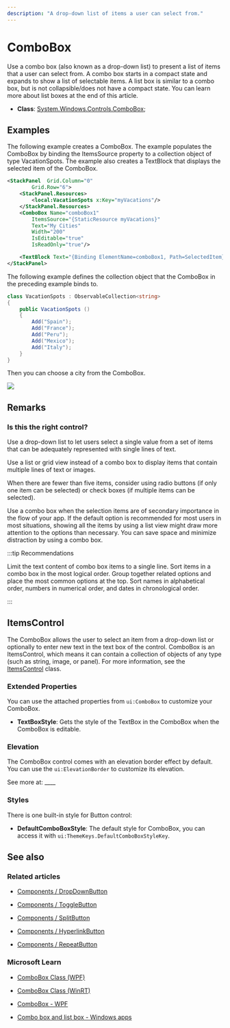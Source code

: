---
description: "A drop-down list of items a user can select from."
---

# ComboBox

Use a combo box (also known as a drop-down list) to present a list of items that a user can select from. A combo box starts in a compact state and expands to show a list of selectable items. A list box is similar to a combo box, but is not collapsible/does not have a compact state. You can learn more about list boxes at the end of this article.

- **Class**: [System.Windows.Controls](https://learn.microsoft.com/en-us/dotnet/api/system.windows.controls)[.ComboBox](https://learn.microsoft.com/en-us/dotnet/api/system.windows.controls.combobox); 

## Examples

The following example creates a ComboBox. The example populates the ComboBox by binding the ItemsSource property to a collection object of type VacationSpots. The example also creates a TextBlock that displays the selected item of the ComboBox.

```xml
<StackPanel  Grid.Column="0"
        Grid.Row="6">
    <StackPanel.Resources>
        <local:VacationSpots x:Key="myVacations"/>
    </StackPanel.Resources>
    <ComboBox Name="comboBox1"
        ItemsSource="{StaticResource myVacations}"
        Text="My Cities"
        Width="200"
        IsEditable="true"
        IsReadOnly="true"/>

    <TextBlock Text="{Binding ElementName=comboBox1, Path=SelectedItem}" Margin="0,10,0,0" HorizontalAlignment="Center"/>
</StackPanel>
```

The following example defines the collection object that the ComboBox in the preceding example binds to.

```csharp
class VacationSpots : ObservableCollection<string>
{
    public VacationSpots ()
    {
        Add("Spain");
        Add("France");
        Add("Peru");
        Add("Mexico");
        Add("Italy");
    }
}
```

Then you can choose a city from the ComboBox.

![](combobox-vacation-spot.png)

## Remarks

### Is this the right control?

Use a drop-down list to let users select a single value from a set of items that can be adequately represented with single lines of text.

Use a list or grid view instead of a combo box to display items that contain multiple lines of text or images.

When there are fewer than five items, consider using radio buttons (if only one item can be selected) or check boxes (if multiple items can be selected).

Use a combo box when the selection items are of secondary importance in the flow of your app. If the default option is recommended for most users in most situations, showing all the items by using a list view might draw more attention to the options than necessary. You can save space and minimize distraction by using a combo box.

:::tip Recommendations

Limit the text content of combo box items to a single line.
Sort items in a combo box in the most logical order. Group together related options and place the most common options at the top. Sort names in alphabetical order, numbers in numerical order, and dates in chronological order.

:::

## ItemsControl

The ComboBox allows the user to select an item from a drop-down list or optionally to enter new text in the text box of the control. ComboBox is an ItemsControl, which means it can contain a collection of objects of any type (such as string, image, or panel). For more information, see the [ItemsControl](https://learn.microsoft.com/en-us/dotnet/api/system.windows.controls.itemscontrol) class.

### Extended Properties

You can use the attached properties from `ui:ComboBox` to customize your ComboBox.

- **TextBoxStyle**: Gets the style of the TextBox in the ComboBox when the ComboBox is editable.

### Elevation

The ComboBox control comes with an elevation border effect by default. You can use the `ui:ElevationBorder` to customize its elevation.

See more at: ____

### Styles

There is one built-in style for Button control:

- **DefaultComboBoxStyle**: The default style for ComboBox, you can access it with `ui:ThemeKeys.DefaultComboBoxStyleKey`.

## See also

### Related articles

- [Components / DropDownButton](./dropdown-button)

- [Components / ToggleButton](./toggle-button)

- [Components / SplitButton](./split-button)

- [Components / HyperlinkButton](./hyperlink-button)

- [Components / RepeatButton](./repeat-button)

### Microsoft Learn

- [ComboBox Class (WPF)](https://learn.microsoft.com/en-us/dotnet/api/system.windows.controls.combobox)

- [ComboBox Class (WinRT)](https://learn.microsoft.com/en-us/windows/windows-app-sdk/api/winrt/microsoft.ui.xaml.controls.combobox)

- [ComboBox - WPF](https://learn.microsoft.com/en-us/dotnet/desktop/wpf/controls/combobox)

- [Combo box and list box - Windows apps](https://learn.microsoft.com/en-us/windows/apps/design/controls/combo-box)

